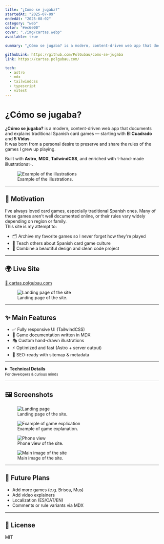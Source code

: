 ```yaml
---
title: "¿Cómo se jugaba?"
startedAt: "2025-07-09"
endedAt: "2025-08-02"
category: "web"
color: "#ec6e00"
cover: "./img/cartas.webp"
available: true

summary: "¿Cómo se jugaba? is a modern, content-driven web app that documents and explains traditional Spanish card games in Spanish starting with El Cuadrado and 5 Vidas."

githubLink: https://github.com/PolGubau/como-se-jugaba
link: https://cartas.polgubau.com/

tech:
  - astro
  - mdx
  - tailwindcss
  - typescript
  - vitest
---
```




# ¿Cómo se jugaba?

**¿Cómo se jugaba?** is a modern, content-driven web app that documents and explains traditional Spanish card games — starting with **El Cuadrado** and **5 Vidas**.  
It was born from a personal desire to preserve and share the rules of the games I grew up playing.

Built with **Astro**, **MDX**, **TailwindCSS**, and enriched with ✨hand-made illustrations✨.

<figure>
  <Image
    src={ronda}
    alt="Example of the illustrations"
    width={700}
    height={700}
    className="rounded-xl h-full w-full max-h-[300px] md:max-h-[400px] object-cover show-animation"
  />
  <figcaption class="text-center">Example of the illustrations.</figcaption>
</figure>

---

## 🧠 Motivation

I've always loved card games, especially traditional Spanish ones. Many of these games aren't well documented online, or their rules vary widely depending on region or family.  
This site is my attempt to:

* 🗂️ Archive my favorite games so I never forget how they're played  
* 📖 Teach others about Spanish card game culture  
* 🎨 Combine a beautiful design and clean code project  

---

## 🌍 Live Site

[🔗 cartas.polgubau.com](https://cartas.polgubau.com)

<figure>
  <Image
    src={pc1}
    alt="Landing page of the site"
    width={700}
    height={400}
    className="rounded-xl max-h-[300px] md:max-h-[400px] w-fit show-animation"
  />
  <figcaption>Landing page of the site.</figcaption>
</figure>

---

## ✨ Main Features

* ✅ Fully responsive UI (TailwindCSS)  
* 🧾 Game documentation written in MDX  
* 🎭 Custom hand-drawn illustrations  
* ⚡ Optimized and fast (Astro + server output)  
* 🎡 SEO-ready with sitemap & metadata  

---

<details>
  <summary> <b> Technical Details</b> <br/><small>For developers & curious minds </small></summary>
  <br />
  <br/>

  ### 📦 Tech Stack

  | Tool | Purpose |
  |------|----------|
  | **Astro** | Static + server-side rendering |
  | **MDX** | Game rules in interactive Markdown |
  | **TailwindCSS** | Utility-first styling |
  | **@astrojs/content** | Content collections for games |
  | **Sharp** | Image optimization |

  ---

  ### 🗄 Project Structure

  ```
  ├── 📦src
       ├── 📂assets # Illustrations and media files
       ├── 📂components # Reusable UI components
       ├── 📂content # Game content (MDX files)
            └──📂games
       ├── 📂layouts  # Layout components
       ├── 📂lib
       ├── 📂pages
            └──📂games
                └──📜[...slug].astro
            └──📜index.astro
       ├── 📂styles
       ├── 📂utils
       └── 📜content.config.ts
  ├── public/  # Static assets (e.g. illustrations)
  └── astro.config.mjs
  ```

  Example of content collection definition:

  ```ts
  import { defineCollection, z } from 'astro:content';
  import { glob } from 'astro/loaders';

  const games = defineCollection({
    loader: glob({
      pattern: "**/*.{md,mdx}",
      base: "./src/content/games"
    }),
    schema: ({ image }) =>
      z.object({
        title: z.string(),
        description: z.string().optional(),
        addedAt: z.coerce.date(),
        coverImage: image(),
        tags: z.array(z.enum(['cards', 'poker', 'españolas'])).optional(),
      })
  });

  export const collections = { games };
  ```

  ---

  ### 🧪 Local Setup

  ```bash
  git clone https://github.com/polgubau/como-se-jugaba
  cd como-se-jugaba
  pnpm install
  pnpm dev
  ```

</details>

---

## 🖼️ Screenshots

<figure>
  <Image src={pc2} alt="Landing page" width={600} height={400} className="rounded-xl max-h-[300px] md:max-h-[400px] w-fit show-animation"/>
  <figcaption>Landing page of the site.</figcaption>
</figure>

<figure>
  <Image src={pc3} alt="Example of game explication" width={600} height={400} className="rounded-xl max-h-[300px] md:max-h-[400px] w-fit show-animation"/>
  <figcaption>Example of game explanation.</figcaption>
</figure>

<figure>
  <Image src={phone1} alt="Phone view" width={600} height={400} className="rounded-xl max-h-[500px] md:max-h-[600px] w-fit show-animation"/>
  <figcaption>Phone view of the site.</figcaption>
</figure>

<figure>
  <Image src={phone2} alt="Main image of the site" width={600} height={400} className="rounded-xl max-h-[500px] md:max-h-[600px] w-fit show-animation"/>
  <figcaption>Main image of the site.</figcaption>
</figure>

---

## 🌟 Future Plans

* Add more games (e.g. Brisca, Mus)  
* Add video explainers  
* Localization (ES/CAT/EN)  
* Comments or rule variants via MDX  

---

## 🪪 License

MIT
